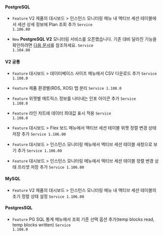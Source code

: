#### PostgreSQL​

- <code class="Feature">Feature</code> V2 제품의 <span class="uitext">대시보드</span> &gt; <span class="uitext">인스턴스 모니터링</span> 메뉴 내 액티브 세션 테이블에서 세션 상세 정보에 Plan 조회 추가 <code class='changelog-service'>Service 1.106.00​</code>

- <code class="New">New</code> <b>PostgreSQL V2</b> 모니터링 서비스를 오픈했습니다. 기존 대비 달라진 기능을 확인하려면 <a href="../../postgresql/monitoring-intro#new-feature">다음 문서</a>를 참조하세요. <code class='changelog-service'>Service 1.104.00​</code>

#### V2 공통​

- <code class="Feature">Feature</code> <span class="uitext">대시보드</span> &gt; <span class="uitext">데이터베이스 사이즈</span> 메뉴에서 CSV 다운로드 추가 <code class='changelog-service'>Service 1.108.0​</code>

- <code class="Feature">Feature</code> 제품 환경별(RDS, XOS) 탭 분리 <code class='changelog-service'>Service 1.108.0​</code>

- <code class="Feature">Feature</code> 위젯별 메트릭스 정보를 나타내는 인포 아이콘 추가 <code class='changelog-service'>Service 1.108.0​</code>

- <code class="Feature">Feature</code> 라인 차트에 데이터 최대값 표시 적용 <code class='changelog-service'>Service 1.108.0​</code>

- <code class="Feature">Feature</code> <span class="uitext">대시보드</span> &gt; <span class="uitext">Flex 보드</span> 메뉴에서 액티브 세션 테이블 위젯 정렬 변경 상태 저장 추가 <code class='changelog-service'>Service 1.106.00​</code>

- <code class="Feature">Feature</code> <span class="uitext">대시보드</span> &gt; <span class="uitext">인스턴스 모니터링</span> 메뉴에서 액티브 세션 테이블 새창으로 보기 추가 <code class='changelog-service'>Service 1.106.00​</code>

- <code class="Feature">Feature</code> <span class="uitext">대시보드</span> &gt; <span class="uitext">인스턴스 모니터링</span> 메뉴에서 액티브 세션 테이블 정렬 변경 상태 프리셋 저장 추가 <code class='changelog-service'>Service 1.106.00​</code>

#### MySQL​

- <code class="Feature">Feature</code> V2 제품의 <span class="uitext">대시보드</span> &gt; <span class="uitext">인스턴스 모니터링</span> 메뉴 내 액티브 세션 테이블의 초기 정렬 상태 설정 <code class='changelog-service'>Service 1.106.00​</code>

#### PostgresSQL​

- <code class="Feature">Feature</code> <span class="uitext">PG SQL 통계</span> 메뉴에서 조회 기준 선택 옵션 추가(temp blocks read, temp blocks written) <code class='changelog-service'>Service 1.108.0​</code>

